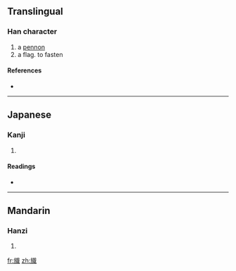 ==Translingual==

===Han character===
{{Han char|rn=70|rad=方|as=12|sn=16|four=|canj=卜尸卜戈日 (YSYIA)}}

# a [[pennon]]
# a flag. to fasten

====References====
* {{Han ref|kx=0485.040|dkj=13694|dj=0847.060|hdz=32184.120|uh=65D8|ud=26072}}

----

==Japanese==

===Kanji===
{{ja-kanji|grade=|rs=方12}}

# {{defn|Japanese}}

====Readings====
* {{ja-readings|on=[[し]] (shi)|kun=}}

----

==Mandarin==

===Hanzi===
{{cmn-hanzi|pin=[[zhì]] ([[zhi4]])|wg=chih<sup>4</sup>}}

# {{defn|Mandarin}}

[[fr:旘]]
[[zh:旘]]